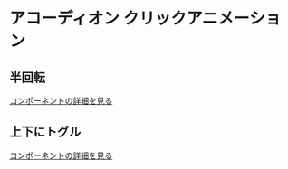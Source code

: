 # アコーディオン クリックアニメーション


## 半回転

<Story id="click-accordion--rotate" />

[コンポーネントの詳細を見る](/story/click-accordion--rotate)

## 上下にトグル

<Story id="click-accordion--rough" />

[コンポーネントの詳細を見る](/story/click-accordion--rough)

